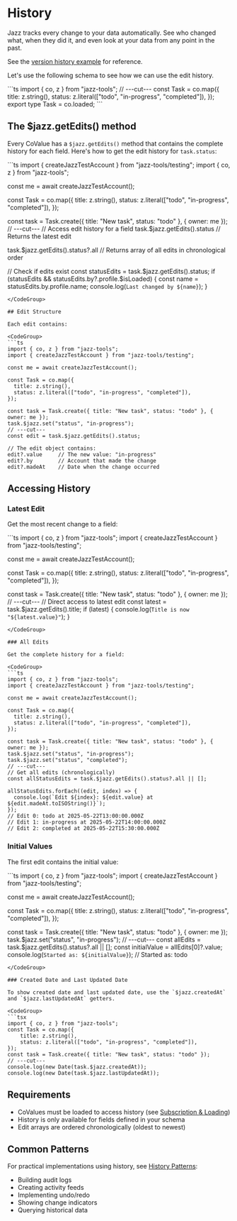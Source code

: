 
# History

Jazz tracks every change to your data automatically. See who changed what, when they did it, and even look at your data from any point in the past.

See the [version history example](https://github.com/garden-co/jazz/tree/main/examples/version-history) for reference.

Let's use the following schema to see how we can use the edit history.


<CodeGroup>
```ts
import { co, z } from "jazz-tools";
// ---cut---
const Task = co.map({
    title: z.string(),
    status: z.literal(["todo", "in-progress", "completed"]),
});
export type Task = co.loaded<typeof Task>;
```
</CodeGroup>

## The $jazz.getEdits() method

Every CoValue has a `$jazz.getEdits()` method that contains the complete history for each field. Here's
how to get the edit history for `task.status`:

<CodeGroup>
```ts
import { createJazzTestAccount } from "jazz-tools/testing";
import { co, z } from "jazz-tools";

const me = await createJazzTestAccount();

const Task = co.map({
  title: z.string(),
  status: z.literal(["todo", "in-progress", "completed"]),
});

const task = Task.create({ title: "New task", status: "todo" }, { owner: me });
// ---cut---
// Access edit history for a field
task.$jazz.getEdits().status
// Returns the latest edit

task.$jazz.getEdits().status?.all
// Returns array of all edits in chronological order

// Check if edits exist
const statusEdits = task.$jazz.getEdits().status;
if (statusEdits && statusEdits.by?.profile.$isLoaded) {
  const name = statusEdits.by.profile.name;
  console.log(`Last changed by ${name}`);
}
```
</CodeGroup>

## Edit Structure

Each edit contains:

<CodeGroup>
```ts
import { co, z } from "jazz-tools";
import { createJazzTestAccount } from "jazz-tools/testing";

const me = await createJazzTestAccount();

const Task = co.map({
  title: z.string(),
  status: z.literal(["todo", "in-progress", "completed"]),
});

const task = Task.create({ title: "New task", status: "todo" }, { owner: me });
task.$jazz.set("status", "in-progress");
// ---cut---
const edit = task.$jazz.getEdits().status;

// The edit object contains:
edit?.value     // The new value: "in-progress"
edit?.by        // Account that made the change
edit?.madeAt    // Date when the change occurred
```
</CodeGroup>

## Accessing History

### Latest Edit

Get the most recent change to a field:

<CodeGroup>
```ts
import { co, z } from "jazz-tools";
import { createJazzTestAccount } from "jazz-tools/testing";

const me = await createJazzTestAccount();

const Task = co.map({
  title: z.string(),
  status: z.literal(["todo", "in-progress", "completed"]),
});

const task = Task.create({ title: "New task", status: "todo" }, { owner: me });
// ---cut---
// Direct access to latest edit
const latest = task.$jazz.getEdits().title;
if (latest) {
  console.log(`Title is now "${latest.value}"`);
}
```
</CodeGroup>

### All Edits

Get the complete history for a field:

<CodeGroup>
```ts
import { co, z } from "jazz-tools";
import { createJazzTestAccount } from "jazz-tools/testing";

const me = await createJazzTestAccount();

const Task = co.map({
  title: z.string(),
  status: z.literal(["todo", "in-progress", "completed"]),
});

const task = Task.create({ title: "New task", status: "todo" }, { owner: me });
task.$jazz.set("status", "in-progress");
task.$jazz.set("status", "completed");
// ---cut---
// Get all edits (chronologically)
const allStatusEdits = task.$jazz.getEdits().status?.all || [];

allStatusEdits.forEach((edit, index) => {
  console.log(`Edit ${index}: ${edit.value} at ${edit.madeAt.toISOString()}`);
});
// Edit 0: todo at 2025-05-22T13:00:00.000Z
// Edit 1: in-progress at 2025-05-22T14:00:00.000Z
// Edit 2: completed at 2025-05-22T15:30:00.000Z
```
</CodeGroup>

### Initial Values

The first edit contains the initial value:

<CodeGroup>
```ts
import { co, z } from "jazz-tools";
import { createJazzTestAccount } from "jazz-tools/testing";

const me = await createJazzTestAccount();

const Task = co.map({
  title: z.string(),
  status: z.literal(["todo", "in-progress", "completed"]),
});

const task = Task.create({ title: "New task", status: "todo" }, { owner: me });
task.$jazz.set("status", "in-progress");
// ---cut---
const allEdits = task.$jazz.getEdits().status?.all || [];
const initialValue = allEdits[0]?.value;
console.log(`Started as: ${initialValue}`);
// Started as: todo
```
</CodeGroup>

### Created Date and Last Updated Date

To show created date and last updated date, use the `$jazz.createdAt` and `$jazz.lastUpdatedAt` getters.

<CodeGroup>
```tsx
import { co, z } from "jazz-tools";
const Task = co.map({
    title: z.string(),
    status: z.literal(["todo", "in-progress", "completed"]),
});
const task = Task.create({ title: "New task", status: "todo" });
// ---cut---
console.log(new Date(task.$jazz.createdAt));
console.log(new Date(task.$jazz.lastUpdatedAt));
```
</CodeGroup>

## Requirements

- CoValues must be loaded to access history (see [Subscription & Loading](/docs/core-concepts/subscription-and-loading))
- History is only available for fields defined in your schema
- Edit arrays are ordered chronologically (oldest to newest)

## Common Patterns

For practical implementations using history, see [History Patterns](/docs/reference/design-patterns/history-patterns):
- Building audit logs
- Creating activity feeds
- Implementing undo/redo
- Showing change indicators
- Querying historical data
